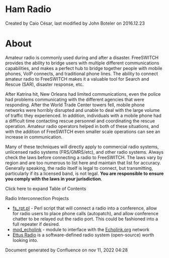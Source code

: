 
# Ham Radio 

 Created by  Caio César, last modified by  John Boteler on 2016.12.23

# About

Amateur radio is commonly used during and after a disaster. FreeSWITCH provides the ability to bridge users with multiple different communications capabilities, and makes a perfect hub to bridge together people with mobile phones, VoIP connects, and traditional phone lines. The ability to connect amateur radio to FreeSWITCH makes it a valuable tool for Search and Rescue (SAR), disaster response, etc.

After Katrina hit, New Orleans had limited communications, even the police had problems communicating with the different agencies that were responding. After the World Trade Center towers fell, mobile phone networks were horribly disrupted and unable to deal with the large volume of traffic they experienced. In addition, individuals with a mobile phone had a difficult time contacting rescue personnel and coordinating the rescue operation. Amateur radio operators helped in both of these situations, and with the addition of FreeSWITCH even smaller scale operations can see an increase in communication.

Many of these techniques will directly apply to commercial radio systems, unlicensed radio systems (FRS/GMRS/etc), and other radio systems. Always check the laws before connecting a radio to FreeSWITCH. The laws vary by region and are too numerous to list here and maintain that list for accuracy. Generally speaking, the radio itself is legal to connect, but transmitting, particularly if its a licensed band, is not legal. **You are responsible to ensure you comply with the laws in your jurisdiction**.

Click here to expand Table of Contents

Radio Interconnection Projects

* [fs\_rpt.pl](../Client-and-Developer-Interfaces/fs_rpt.pl_13173092.mdx#about) \- Perl script that will connect a radio into a conference, allow for radio users to place phone calls (autopatch), and allow conference chatter to be relayed out the radio port. This could be fashioned into a full repeater if desired.
* [mod\_echolink](https://wiki.freeswitch.org/wiki/Mod%5Fecholink "Mod echolink") \- module to interface with the [Echolink.org](http://www.echolink.org/) network
* [Ettus Radio](http://ettus.com/) is a software-defined radio system (open-source) worth looking into.

Document generated by Confluence on nov 11, 2022 04:28
